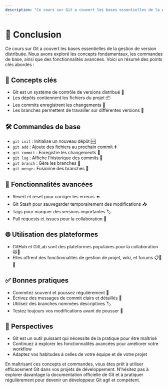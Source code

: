 ```yaml
---
description: "Ce cours sur Git a couvert les bases essentielles de la gestion de version distribuée. Nous avons exploré les concepts fondamentaux, les commandes de base, ainsi que des fonctionnalités avancées."
---
```

# 🐙 Conclusion

Ce cours sur Git a couvert les bases essentielles de la gestion de version distribuée. Nous avons exploré les concepts fondamentaux, les commandes de base, ainsi que des fonctionnalités avancées. Voici un résumé des points clés abordés :

## 🧩 Concepts clés

- Git est un système de contrôle de versions distribué 🔄
- Les dépôts contiennent les fichiers du projet 📦
- Les commits enregistrent les changements 💾
- Les branches permettent de travailler sur différentes versions 🌿

## 🛠️ Commandes de base

- `git init` : Initialise un nouveau dépôt 🆕
- `git add` : Ajoute des fichiers au prochain commit ➕
- `git commit` : Enregistre les changements 💾
- `git log` : Affiche l'historique des commits 📜
- `git branch` : Gère les branches 🌿
- `git merge` : Fusionne des branches 🔀

## 🚀 Fonctionnalités avancées

- Revert et reset pour corriger les erreurs ⏪
- Git Stash pour sauvegarder temporairement des modifications 📥
- Tags pour marquer des versions importantes 🏷️
- Pull requests et issues pour la collaboration 🤝

## 🌐 Utilisation des plateformes

- GitHub et GitLab sont des plateformes populaires pour la collaboration 🐱🦊
- Elles offrent des fonctionnalités de gestion de projet, wiki, et forums 📋📖💬

## ✅ Bonnes pratiques

- Commitez souvent et poussez régulièrement 🔁
- Écrivez des messages de commit clairs et détaillés 📝
- Utilisez des branches nommées descriptives 🏷️
- Testez toujours vos modifications avant de pousser 🧪

## 🔭 Perspectives

- Git est un outil puissant qui nécessite de la pratique pour être maîtrisé
- Continuez à explorer les fonctionnalités avancées pour améliorer votre workflow
- Adaptez vos habitudes à celles de votre équipe et de votre projet

En maîtrisant ces concepts et commandes, vous êtes prêt à utiliser efficacement Git dans vos projets de développement. N'hésitez pas à explorer davantage la documentation officielle de Git et à pratiquer régulièrement pour devenir un développeur Git agil et compétent.